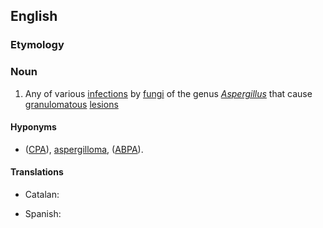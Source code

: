 ==English==

===Etymology===
{{m|mul|Aspergillus}} {{suffix|en||osis}}

===Noun===
{{wikipedia}}
{{en-noun|aspergilloses}}

# {{lb|en|medicine}} Any of various [[infection]]s by [[fungus|fungi]] of the genus ''[[Aspergillus]]'' that cause [[granulomatous]] [[lesion]]s

====Hyponyms====
* {{sense|infection by ''Aspergillus''}} {{vern|chronic pulmonary aspergillosis}} ([[CPA]]), [[aspergilloma]], {{vern|allergic bronchopulmonary aspergillosis}} ([[ABPA]]).

====Translations====
{{trans-top|infection by ''[[Aspergillus]]''}}
* Catalan: {{t+|ca|aspergil·losi|f}}
{{trans-mid}}
* Spanish: {{t+|es|aspergilosis|f}}
{{trans-bottom}}